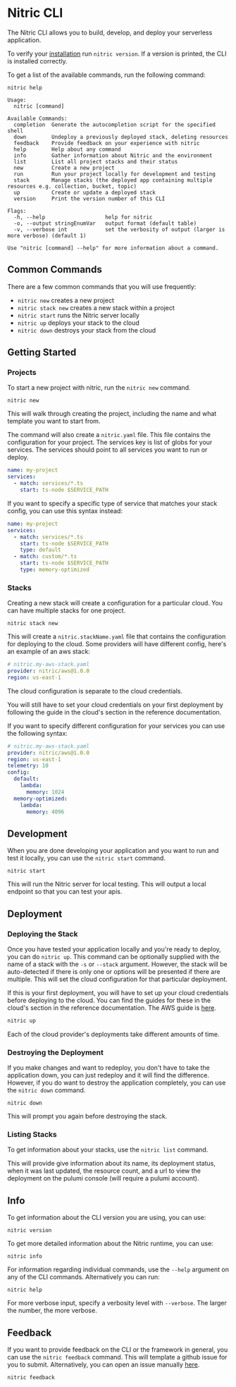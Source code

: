 
# Nitric CLI

The Nitric CLI allows you to build, develop, and deploy your serverless application.

To verify your [installation](/guides/getting-started/installation) run `nitric version`. If a version is printed, the CLI is installed correctly.

To get a list of the available commands, run the following command:

```
nitric help

Usage:
  nitric [command]

Available Commands:
  completion  Generate the autocompletion script for the specified shell
  down        Undeploy a previously deployed stack, deleting resources
  feedback    Provide feedback on your experience with nitric
  help        Help about any command
  info        Gather information about Nitric and the environment
  list        List all project stacks and their status
  new         Create a new project
  run         Run your project locally for development and testing
  stack       Manage stacks (the deployed app containing multiple resources e.g. collection, bucket, topic)
  up          Create or update a deployed stack
  version     Print the version number of this CLI

Flags:
  -h, --help                   help for nitric
  -o, --output stringEnumVar   output format (default table)
  -v, --verbose int            set the verbosity of output (larger is more verbose) (default 1)

Use "nitric [command] --help" for more information about a command.
```

## Common Commands

There are a few common commands that you will use frequently:

- `nitric new` creates a new project
- `nitric stack new` creates a new stack within a project
- `nitric start` runs the Nitric server locally
- `nitric up` deploys your stack to the cloud
- `nitric down` destroys your stack from the cloud

## Getting Started

### Projects

To start a new project with nitric, run the `nitric new` command.

```
nitric new
```

This will walk through creating the project, including the name and what template you want to start from.

The command will also create a `nitric.yaml` file. This file contains the configuration for your project. The services key is list of globs for your services. The services should point to all services you want to run or deploy.

```yaml
name: my-project
services:
  - match: services/*.ts
    start: ts-node $SERVICE_PATH
```

If you want to specify a specific type of service that matches your stack config, you can use this syntax instead:

```yaml
name: my-project
services:
  - match: services/*.ts
    start: ts-node $SERVICE_PATH
    type: default
  - match: custom/*.ts
    start: ts-node $SERVICE_PATH
    type: memory-optimized
```

### Stacks

Creating a new stack will create a configuration for a particular cloud. You can have multiple stacks for one project.

```
nitric stack new
```

This will create a `nitric.stackName.yaml` file that contains the configuration for deploying to the cloud. Some providers will have different config, here's an example of an aws stack:

```yaml
# nitric.my-aws-stack.yaml
provider: nitric/aws@1.0.0
region: us-east-1
```

<Note>The cloud configuration is separate to the cloud credentials.</Note>

<Note>
  You will still have to set your cloud credentials on your first deployment by
  following the guide in the cloud's section in the reference documentation.
</Note>

If you want to specify different configuration for your services you can use the following syntax:

```yaml
# nitric.my-aws-stack.yaml
provider: nitric/aws@1.0.0
region: us-east-1
telemetry: 10
config:
  default:
    lambda:
      memory: 1024
  memory-optimized:
    lambda:
      memory: 4096
```

## Development

When you are done developing your application and you want to run and test it locally, you can use the `nitric start` command.

```
nitric start
```

This will run the Nitric server for local testing. This will output a local endpoint so that you can test your apis.

## Deployment

### Deploying the Stack

Once you have tested your application locally and you're ready to deploy, you can do `nitric up`. This command can be optionally supplied with the name of a stack with the `-s` or `--stack` argument. However, the stack will be auto-detected if there is only one or options will be presented if there are multiple. This will set the cloud configuration for that particular deployment.

If this is your first deployment, you will have to set up your cloud credentials before deploying to the cloud. You can find the guides for these in the cloud's section in the reference documentation. The AWS guide is [here](/reference/providers/aws).

```bash
nitric up
```

<Note>
  Each of the cloud provider's deployments take different amounts of time.
</Note>

### Destroying the Deployment

If you make changes and want to redeploy, you don't have to take the application down, you can just redeploy and it will find the difference. However, if you do want to destroy the application completely, you can use the `nitric down` command.

```
nitric down
```

<Note>This will prompt you again before destroying the stack.</Note>

### Listing Stacks

To get information about your stacks, use the `nitric list` command.

This will provide give information about its name, its deployment status, when it was last updated, the resource count, and a url to view the deployment on the pulumi console (will require a pulumi account).

## Info

To get information about the CLI version you are using, you can use:

```
nitric version
```

To get more detailed information about the Nitric runtime, you can use:

```
nitric info
```

For information regarding individual commands, use the `--help` argument on any of the CLI commands. Alternatively you can run:

```
nitric help
```

For more verbose input, specify a verbosity level with `--verbose`. The larger the number, the more verbose.

## Feedback

If you want to provide feedback on the CLI or the framework in general, you can use the `nitric feedback` command. This will template a github issue for you to submit. Alternatively, you can open an issue manually [here](https://github.com/nitrictech/cli/issues/new/choose).

```
nitric feedback
```
